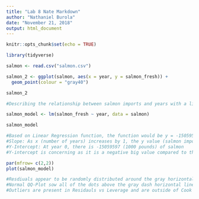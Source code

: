 ```yaml
---
title: "Lab 8 Nate Markdown"
author: "Nathaniel Burola"
date: "November 21, 2018"
output: html_document
---
```


```r
knitr::opts_chunk$set(echo = TRUE)

library(tidyverse)
```

```r
salmon <- read.csv("salmon.csv")
```

```r
salmon_2 <- ggplot(salmon, aes(x = year, y = salmon_fresh)) +
  geom_point(colour = "gray40")

salmon_2

#Describing the relationship between salmon imports and years with a linear regression makes sense as there is a relatively linear increase over time, not an exponential one similair to bacteria. Salmon imports will vary from year to year making sense for a linear regression to be performed. The only concern I would have is the possibility of outliers influencing the data tremendously. 
```

```r
salmon_model <- lm(salmon_fresh ~ year, data = salmon)

salmon_model

#Based on Linear Regression function, the function would be y = -15059597 + 7588x (Imports = tons = -400 + 25(Year)
#Slope: As x (number of years) increases by 1, the y value (salmon imports per 1000) will increase by 7588 (1000 pounds)
#Y-Intercept: At year 0, there is -15059597 (1000 pounds) of salmon 
#Y-intercept is concerning as it is a negative big value compared to the postive y values of salmon imports per 1000 pounds making it extremely diffucult if not downright impossible to predict past previous values. You can't predict previous values with a negative y intercept 
```

```r
par(mfrow= c(2,2))
plot(salmon_model)

#Resdiuals appear to be randomly distributed around the gray horizontal dashed line making the assumption of homoscedastictic not violated 
#Normal QQ-Plot sow all of the dots above the gray dash horizontal line making it normally distrubuted 
#Outliers are present in Residauls vs Leverage and are outside of Cook's Distance (Point 24 and Point 28) meaning they are influencing the data 

```

